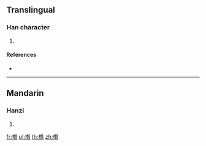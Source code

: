 ==Translingual==

===Han character===
{{Han char|rn=75|rad=木|as=12|sn=16|four=|canj=DMUA|ids=⿰木朁}}

# {{defn|Han|sort=木12}}

====References====
* {{Han ref|kx=0555.110|dkj=15595|dj=0944.040|hdz=21290.070|uh=6A6C|ud=27244}}

----

==Mandarin==

===Hanzi===
{{cmn-hanzi|pin=[[qián]] ([[qian2]])|wg=ch'ien<sup>2</sup>}}

# {{defn|lang=cmn|sort=木12}}

[[fr:橬]]
[[pl:橬]]
[[th:橬]]
[[zh:橬]]